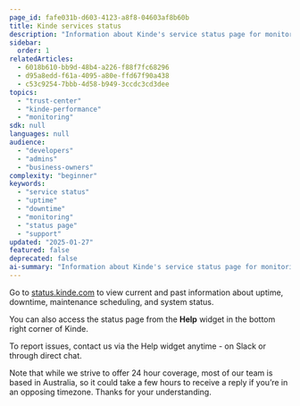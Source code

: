 ```yaml
---
page_id: fafe031b-d603-4123-a8f8-04603af8b60b
title: Kinde services status
description: "Information about Kinde's service status page for monitoring uptime, downtime, maintenance scheduling, and system status, with support contact details."
sidebar:
  order: 1
relatedArticles:
  - 6018b610-bb9d-48b4-a226-f88f7fc68296
  - d95a8edd-f61a-4095-a80e-ffd67f90a438
  - c53c9254-7bbb-4d58-b949-3ccdc3cd3dee
topics:
  - "trust-center"
  - "kinde-performance"
  - "monitoring"
sdk: null
languages: null
audience:
  - "developers"
  - "admins"
  - "business-owners"
complexity: "beginner"
keywords:
  - "service status"
  - "uptime"
  - "downtime"
  - "monitoring"
  - "status page"
  - "support"
updated: "2025-01-27"
featured: false
deprecated: false
ai-summary: "Information about Kinde's service status page for monitoring uptime, downtime, maintenance scheduling, and system status, with support contact details."
---
```


Go to [status.kinde.com](https://status.kinde.com/) to view current and past information about uptime, downtime, maintenance scheduling, and system status.

You can also access the status page from the **Help** widget in the bottom right corner of Kinde.

To report issues, contact us via the Help widget anytime - on Slack or through direct chat.

Note that while we strive to offer 24 hour coverage, most of our team is based in Australia, so it could take a few hours to receive a reply if you’re in an opposing timezone. Thanks for your understanding.
